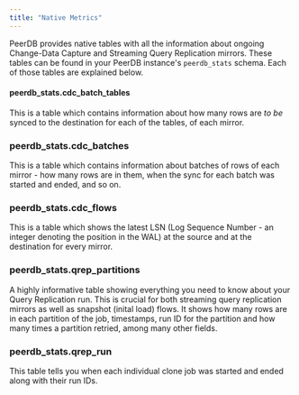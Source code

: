 ```yaml
---
title: "Native Metrics"
---
```


PeerDB provides native tables with all the information about ongoing Change-Data Capture and Streaming Query Replication mirrors.
These tables can be found in your PeerDB instance's `peerdb_stats` schema. Each of those tables are explained below.

#### peerdb_stats.cdc_batch_tables
This is a table which contains information about how many rows are *to be* synced to the destination for each of the tables, of each mirror.

### peerdb_stats.cdc_batches
This is a table which contains information about batches of rows of each mirror - how many rows are in them, when the sync for each batch was started and ended, and so on.

### peerdb_stats.cdc_flows
This is a table which shows the latest LSN (Log Sequence Number - an integer denoting the position in the WAL) at the source and at the destination for every mirror.

### peerdb_stats.qrep_partitions
A highly informative table showing everything you need to know about your Query Replication run. This is crucial for both streaming query replication mirrors as well as snapshot (inital load) flows. It shows how many rows are in each partition of the job, timestamps, run ID for the partition and how many times a partition retried, among many other fields.

### peerdb_stats.qrep_run
This table tells you when each individual clone job was started and ended along with their run IDs.